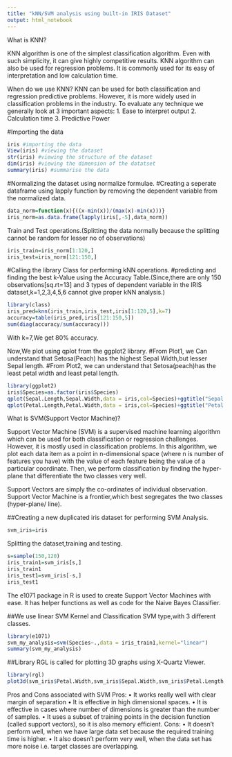 ```yaml
---
title: "kNN/SVM analysis using built-in IRIS Dataset"
output: html_notebook
---
```

What is KNN?

KNN algorithm is one of the simplest classification algorithm. Even with such simplicity, it can give highly competitive results. KNN algorithm can also be used for regression problems. It is commonly used for its easy of interpretation and low calculation time.

When do we use KNN?
KNN can be used for both classification and regression predictive problems. However, it is more widely used in classification problems in the industry. To evaluate any technique we generally look at 3 important aspects:
1. Ease to interpret output
2. Calculation time
3. Predictive Power

#Importing the data
```r
iris #importing the data
View(iris) #viewing the dataset
str(iris) #viewing the structure of the dataset
dim(iris) #viewing the dimension of the datatset
summary(iris) #summarise the data
```
#Normalizing the dataset using normalize formulae.
#Creating a seperate dataframe using lapply function by removing the dependent variable from the normalized data. 
```r
data_norm=function(x){((x-min(x))/(max(x)-min(x)))}
iris_norm=as.data.frame(lapply(iris[,-5],data_norm))
```
Train and Test operations.(Splitting the data normally because the splitting cannot be random for lesser no of observations)
```r
iris_train=iris_norm[1:120,]
iris_test=iris_norm[121:150,]
```
#Calling the library Class for performing kNN operations.
#predicting and finding the best k-Value using the Accuracy          Table.(Since,there are only 150 observations[sq.rt=13] and 3 types of dependent variable in the IRIS dataset,k=1,2,3,4,5,6 cannot give proper kNN analysis.)
```r
library(class)
iris_pred=knn(iris_train,iris_test,iris[1:120,5],k=7)
accuracy=table(iris_pred,iris[121:150,5])
sum(diag(accuracy/sum(accuracy)))
```
With k=7,We get 80% accuracy.

Now,We plot using qplot from the ggplot2 library.
#From Plot1, we Can understand that Setosa(Peach) has the highest Sepal Width,but lesser Sepal length.
#From Plot2, we can understand that Setosa(peach)has the least petal width and least petal length.
```r
library(ggplot2)
iris$Species=as.factor(iris$Species)
qplot(Sepal.Length,Sepal.Width,data = iris,col=Species)+ggtitle("Sepal.Length V. Sepal Width")
qplot(Petal.Length,Petal.Width,data = iris,col=Species)+ggtitle("Petal Length V. Petal width")
```
What is SVM(Support Vector Machine)?
 
Support Vector Machine (SVM) is a supervised machine learning algorithm which can be used for both classification or regression challenges. However, it is mostly used in classification problems. In this algorithm, we plot each data item as a point in n-dimensional space (where n is number of features you have) with the value of each feature being the value of a particular coordinate. Then, we perform classification by finding the hyper-plane that differentiate the two classes very well.

Support Vectors are simply the co-ordinates of individual observation. Support Vector Machine is a frontier,which best segregates the two classes (hyper-plane/ line).



##Creating a new duplicated iris dataset for performing SVM Analysis.
```r
svm_iris=iris
```
Splitting the dataset,training and testing.
```r
s=sample(150,120)
iris_train1=svm_iris[s,]
iris_train1
iris_test1=svm_iris[-s,]
iris_test1
```
The e1071 package in R is used to create Support Vector Machines with ease. It has helper functions as well as code for the Naive Bayes Classifier.

##We use linear SVM Kernel and Classification SVM type,with 3 different classes.
```r
library(e1071)
svm_my_analysis=svm(Species~.,data = iris_train1,kernel="linear")
summary(svm_my_analysis)
```
##Library RGL is called for plotting 3D graphs using X-Quartz Viewer.
```r
library(rgl)
plot3d(svm_iris$Petal.Width,svm_iris$Sepal.Width,svm_iris$Petal.Length,col=svm_iris$Species,size=10)
```

Pros and Cons associated with SVM
Pros:
•	It works really well with clear margin of separation
•	It is effective in high dimensional spaces.
•	It is effective in cases where number of dimensions is greater than the number of samples.
•	It uses a subset of training points in the decision function (called support vectors), so it is also memory efficient.
Cons:
•	It doesn’t perform well, when we have large data set because the required training time is higher.
•	It also doesn’t perform very well, when the data set has more noise i.e. target classes are overlapping.

